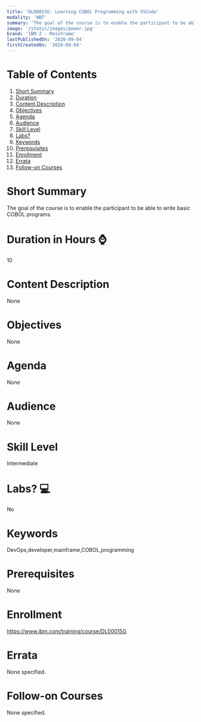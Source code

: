 ```yaml
---
title: 'DL00015G: Learning COBOL Programming with VSCode'
modality: 'WBT'
summary: 'The goal of the course is to enable the participant to be able to write basic COBOL programs.'
image: '/static/images/power.jpg'
brand: 'IBM Z - Mainframe'
lastPublishedOn: '2020-09-04'
firstCreatedOn: '2020-09-04'
---
```

# Table of Contents
1.  [Short Summary](#short-summary)
2.  [Duration](#duration-in-hours-)
3.  [Content Description](#content-description)
4.  [Objectives](#objectives)
5.  [Agenda](#agenda)
6.  [Audience](#audience)
7.  [Skill Level](#skill-level)
8.  [Labs?](#labs-)
9.  [Keywords](#keywords)
10. [Prerequisites](#prerequisites)
11. [Enrollment](#enrollment)
12. [Errata](#errata)
13. [Follow-on Courses](#follow-on-courses)

# Short Summary
The goal of the course is to enable the participant to be able to write basic COBOL programs.

# Duration in Hours ⌚
10

# Content Description
None

# Objectives
None

# Agenda
None

# Audience
None

# Skill Level
Intermediate

# Labs? 💻
No

# Keywords
DevOps,developer,mainframe,COBOL,programming

# Prerequisites
None

# Enrollment
https://www.ibm.com/training/course/DL00015G

# Errata
None specified.

# Follow-on Courses
None specified.

